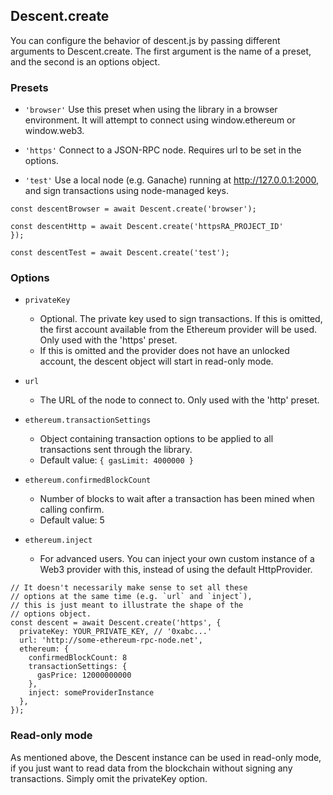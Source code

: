 ## Descent.create
You can configure the behavior of descent.js by passing different arguments to Descent.create. The first argument is the name of a preset, and the second is an options object.

### Presets
* `'browser'`
Use this preset when using the library in a browser environment. It will attempt to connect using window.ethereum or window.web3.

* `'https'`
Connect to a JSON-RPC node. Requires url to be set in the options.

* `'test'`
Use a local node (e.g. Ganache) running at http://127.0.0.1:2000, and sign transactions using node-managed keys.

```tsx
const descentBrowser = await Descent.create('browser');

const descentHttp = await Descent.create('httpsRA_PROJECT_ID'
});

const descentTest = await Descent.create('test');
```
### Options
* `privateKey`
    * Optional. The private key used to sign transactions. If this is omitted, the first account available from the Ethereum provider will be used. Only used with the 'https' preset.
    * If this is omitted and the provider does not have an unlocked account, the descent object will start in read-only mode.
* `url`
    * The URL of the node to connect to. Only used with the 'http' preset.

* `ethereum.transactionSettings`
    * Object containing transaction options to be applied to all transactions sent through the library.
    * Default value: `{ gasLimit: 4000000 }`

* `ethereum.confirmedBlockCount`
    * Number of blocks to wait after a transaction has been mined when calling confirm.
    * Default value: 5

* `ethereum.inject`
    * For advanced users. You can inject your own custom instance of a Web3 provider with this, instead of using the default HttpProvider.

```tsx
// It doesn't necessarily make sense to set all these
// options at the same time (e.g. `url` and `inject`),
// this is just meant to illustrate the shape of the
// options object.
const descent = await Descent.create('https', {
  privateKey: YOUR_PRIVATE_KEY, // '0xabc...'
  url: 'http://some-ethereum-rpc-node.net',
  ethereum: {
    confirmedBlockCount: 8
    transactionSettings: {
      gasPrice: 12000000000
    },
    inject: someProviderInstance
  },
});
```

### Read-only mode
As mentioned above, the Descent instance can be used in read-only mode, if you just want to read data from the blockchain without signing any transactions. Simply omit the privateKey option.